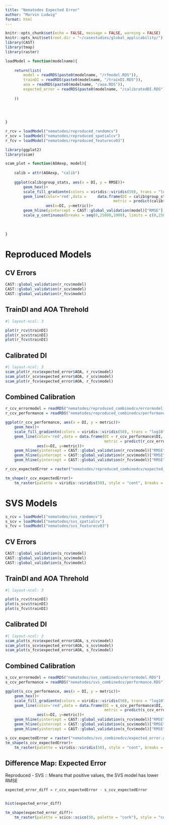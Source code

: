 ```yaml
---
title: "Nematodes Expected Error"
author: "Marvin Ludwig"
format: html
---
```






```r


knitr::opts_chunk$set(echo = FALSE, message = FALSE, warning = FALSE)
knitr::opts_knit$set(root.dir = "~/casestudies/global_applicability/")
library(CAST)
library(tmap)
library(raster)
```



```r

loadModel = function(modelname){
    
    return(list(
        model = readRDS(paste0(modelname, "/rfmodel.RDS")),
        trainDI = readRDS(paste0(modelname, "/trainDI.RDS")),
        aoa = readRDS(paste0(modelname, "/aoa.RDS")),
        expected_error = readRDS(paste0(modelname, "/calibratedDI.RDS"))
        
    ))
    
    
    
    
}

r_rcv = loadModel("nematodes/reproduced_randomcv")
r_scv = loadModel("nematodes/reproduced_spatialcv")
r_fcv = loadModel("nematodes/reproduced_featurecv03")

```


```r
library(ggplot2)
library(scam)

scam_plot = function(AOAexp, model){
    
    calib = attr(AOAexp, "calib")
    
    ggplot(calib$group_stats, aes(x = DI, y = RMSE))+
        geom_hex()+
        scale_fill_gradientn(colors = viridis::viridis(50), trans = "log10")+
        geom_line(color='red',data =     data.frame(DI = calib$group_stats$DI,
                                                metric = predict(calib$model, calib$group_stats["DI"])),
                  aes(x=DI, y=metric))+
        geom_hline(yintercept = CAST::global_validation(model)["RMSE"], color = "orange")+
        scale_y_continuous(breaks = seq(0,25000,1000), limits = c(0,25000))
    
    
    
}
```



# Reproduced Models


## CV Errors

```r

CAST::global_validation(r_rcv$model)
CAST::global_validation(r_scv$model)
CAST::global_validation(r_fcv$model)

```



## TrainDI and AOA Threhold



```r
#| layout-ncol: 3

plot(r_rcv$trainDI)
plot(r_scv$trainDI)
plot(r_fcv$trainDI)

```



## Calibrated DI

```r
#| layout-ncol: 3
scam_plot(r_rcv$expected_error$AOA, r_rcv$model)
scam_plot(r_scv$expected_error$AOA, r_scv$model)
scam_plot(r_fcv$expected_error$AOA, r_fcv$model)
```


## Combined Calibration


```r
r_ccv_errormodel = readRDS("nematodes/reproduced_combinedcv/errormodel.RDS")
r_ccv_performance = readRDS("nematodes/reproduced_combinedcv/performance.RDS")

ggplot(r_ccv_performance, aes(x = DI, y = metric))+
    geom_hex()+
    scale_fill_gradientn(colors = viridis::viridis(50), trans = "log10")+
    geom_line(color='red',data = data.frame(DI = r_ccv_performance$DI,
                                            metric = predict(r_ccv_errormodel, r_ccv_performance["DI"])),
              aes(x=DI, y=metric))+
    geom_hline(yintercept = CAST::global_validation(r_rcv$model)["RMSE"], color = "orange")+
    geom_hline(yintercept = CAST::global_validation(r_scv$model)["RMSE"], color = "orange")+
    geom_hline(yintercept = CAST::global_validation(r_fcv$model)["RMSE"], color = "orange")
```



```r
r_ccv_expectedError = raster("nematodes/reproduced_combinedcv/expected_error.grd")

tm_shape(r_ccv_expectedError)+
    tm_raster(palette = viridis::viridis(50), style = "cont", breaks = c(0,2000,4000,6000,8000))
```





# SVS Models




```r

s_rcv = loadModel("nematodes/svs_randomcv")
s_scv = loadModel("nematodes/svs_spatialcv")
s_fcv = loadModel("nematodes/svs_featurecv03")

```


## CV Errors

```r

CAST::global_validation(s_rcv$model)
CAST::global_validation(s_scv$model)
CAST::global_validation(s_fcv$model)

```



## TrainDI and AOA Threhold



```r
#| layout-ncol: 3

plot(s_rcv$trainDI)
plot(s_scv$trainDI)
plot(s_fcv$trainDI)

```



## Calibrated DI

```r
#| layout-ncol: 3
scam_plot(s_rcv$expected_error$AOA, s_rcv$model)
scam_plot(s_scv$expected_error$AOA, s_scv$model)
scam_plot(s_fcv$expected_error$AOA, s_fcv$model)
```


## Combined Calibration


```r
s_ccv_errormodel = readRDS("nematodes/svs_combinedcv/errormodel.RDS")
s_ccv_performance = readRDS("nematodes/svs_combinedcv/performance.RDS")

ggplot(s_ccv_performance, aes(x = DI, y = metric))+
    geom_hex()+
    scale_fill_gradientn(colors = viridis::viridis(50), trans = "log10")+
    geom_line(color='red',data = data.frame(DI = s_ccv_performance$DI,
                                            metric = predict(s_ccv_errormodel, s_ccv_performance["DI"])),
              aes(x=DI, y=metric))+
    geom_hline(yintercept = CAST::global_validation(s_rcv$model)["RMSE"], color = "orange")+
    geom_hline(yintercept = CAST::global_validation(s_scv$model)["RMSE"], color = "orange")+
    geom_hline(yintercept = CAST::global_validation(s_fcv$model)["RMSE"], color = "orange")
```

```r
s_ccv_expectedError = raster("nematodes/svs_combinedcv/expected_error.grd")
tm_shape(s_ccv_expectedError)+
    tm_raster(palette = viridis::viridis(50), style = "cont", breaks = c(0,1000,2000,3000,4000,5000))
```


## Difference Map: Expected Error 

Reproduced - SVS :: Means that positive values, the SVS model has lower RMSE

```r
expected_error_diff = r_ccv_expectedError - s_ccv_expectedError


hist(expected_error_diff)

tm_shape(expected_error_diff)+
    tm_raster(palette = scico::scico(50, palette = "cork"), style = "cont", midpoint = 0 )

```







